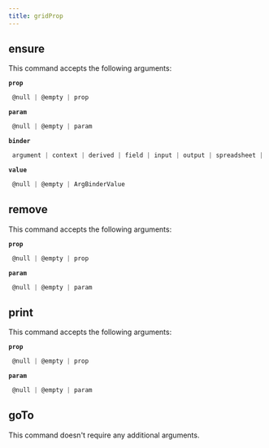 ```yaml
---
title: gridProp
---
```


## ensure

This command accepts the following arguments:

**`prop`**
```js filename="type"
 @null | @empty | prop
```
**`param`**
```js filename="type"
 @null | @empty | param
```
**`binder`**
```js filename="type"
 argument | context | derived | field | input | output | spreadsheet | variable
```
**`value`**
```js filename="type"
 @null | @empty | ArgBinderValue
```

## remove

This command accepts the following arguments:

**`prop`**
```js filename="type"
 @null | @empty | prop
```
**`param`**
```js filename="type"
 @null | @empty | param
```

## print

This command accepts the following arguments:

**`prop`**
```js filename="type"
 @null | @empty | prop
```
**`param`**
```js filename="type"
 @null | @empty | param
```

## goTo


This command doesn't require any additional arguments.

